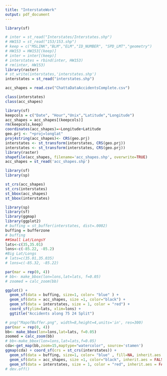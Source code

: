 ```yaml
---
title: "InterstateWork"
output: pdf_document
---
```


```r
library(sf)

# inter = st_read("Interstates/Interstates.shp")
# HW153 = st_read("153/153.shp")
# keep = c("MSLINK","BLM","ELM","ID_NUMBER", "SPD_LMT","geometry")
# HW153 = HW153[(keep)]
# inter = inter[(keep)]
# interstates = rbind(inter, HW153)
# rm(inter, HW153)
library(raster)
# st_write(interstates,'interstates.shp')
interstates = st_read("interstates.shp")

acc_shapes = read.csv("ChattaDataAccidentsComplete.csv")

class(interstates)
class(acc_shapes)
```

```r
library(sf)
keepcols = c("Date", "Hour","Unix","Latitude","Longitude")
acc_shapes = acc_shapes[(keepcols)]
rm(keepcols,keep)
coordinates(acc_shapes)=~Longitude+Latitude
geo.prj <- "+proj=longlat" 
proj4string(acc_shapes)<- CRS(geo.prj)
interstates <- st_transform(interstates, CRS(geo.prj)) 
interstates <- st_transform(interstates, CRS(geo.prj)) 
library(raster)
shapefile(acc_shapes, filename='acc_shapes.shp', overwrite=TRUE)
acc_shapes = st_read('acc_shapes.shp')
```

```r
library(sf)
library(sp)

st_crs(acc_shapes)
st_crs(interstates)
st_bbox(acc_shapes)
st_bbox(interstates)
```



```r
library(sp)
library(sf)
library(ggmap)
library(ggplot2)
# buffing = st_buffer(interstates, dist=.0002)
buffing = bufferzone
# buffing
##Small Lat/LongsY
lats<-c(35,35.01)
lons<-c(-85.22, -85.2)
#Big Lat/Longs
# lats=c(35.01,35.035)
# lons=c(-85.32, -85.22)

par(mar = rep(0, 4))
# bb<- make_bbox(lon=lons,lat=lats, f=0.05)
# zoomed = calc_zoom(bb)

ggplot() + 
  geom_sf(data = buffing, size=1, color= "blue" ) + 
  geom_sf(data = acc_shapes, size =1, color="black") +
  geom_sf(data = interstates, size = 1, color = "red") +
  coord_sf(ylim=lats, xlim=lons) + 
  ggtitle("Accidents along 75 24 Split")

# png("MapofBuffer.png", width=8,height=4,units='in', res=300)
par(mar = rep(0, 4))
bb<- make_bbox(lon=lons,lat=lats, f=0.05)
zoomed = calc_zoom(bb)
# bb<-make_bbox(lon=lons,lat=lats,f=0.05)
cda<-get_map(bb,zoom=15,maptype="watercolor", source='stamen')
ggmap(cda) + coord_sf(crs = st_crs(interstates)) + 
  geom_sf(data = buffing, size=1, color= "blue" , fill=NA, inherit.aes = FALSE) + 
  geom_sf(data = acc_shapes, size =1, color="black", inherit.aes = FALSE) +
  geom_sf(data = interstates, size = 1, color = "red", inherit.aes = FALSE) + ggtitle("Accidents along I-75")
# dev.off()
```

